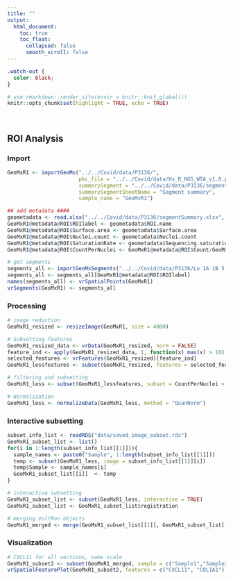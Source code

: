 ```yaml
---
title: ""
output: 
  html_document:
    toc: true
    toc_float:
      collapsed: false
      smooth_scroll: false
---
```


```css
.watch-out {
  color: black;
}
```

```r
# use rmarkdown::render_site(envir = knitr::knit_global())
knitr::opts_chunk$set(highlight = TRUE, echo = TRUE)
```

<br>

## ROI Analysis

### Import

```r
GeoMxR1 <- importGeoMx("../../Covid/data/P3136/",
                       pkc_file = "../../Covid/data/Hs_R_NGS_WTA_v1.0.pkc",
                       summarySegment = "../../Covid/data/P3136/segmentSummary.xlsx",
                       summarySegmentSheetName = "Segment summary",
                       sample_name = "GeoMxR1")

## add metadata ####
geometadata <- read.xlsx("../../Covid/data/P3136/segmentSummary.xlsx", sheetName = "Segment summary")
GeoMxR1@metadata@ROI$ROIlabel <- geometadata$ROI.name
GeoMxR1@metadata@ROI$Surface.area <- geometadata$Surface.area
GeoMxR1@metadata@ROI$Nuclei.count <- geometadata$Nuclei.count
GeoMxR1@metadata@ROI$SaturationRate <- geometadata$Sequencing.saturation
GeoMxR1@metadata@ROI$CountPerNuclei <- GeoMxR1@metadata@ROI$Count/GeoMxR1@metadata@ROI$Nuclei.count

# get segments
segments_all <- importGeoMxSegments("../../Covid/data/P3136/Lu 1A 1B 5 um, true exp.ome.tiff", summary = geometadata, imageinfo = image_info(vrImages(GeoMxR1)[[1]]))
segments_all <- segments_all[GeoMxR1@metadata@ROI$ROIlabel]
names(segments_all) <- vrSpatialPoints(GeoMxR1)
vrSegments(GeoMxR1) <- segments_all
```

### Processing 

```r
# image reduction
GeoMxR1_resized <- resizeImage(GeoMxR1, size = 4000)

# Subsetting features
GeoMxR1_resized_data <- vrData(GeoMxR1_resized, norm = FALSE)
feature_ind <- apply(GeoMxR1_resized_data, 1, function(x) max(x) > 10) 
selected_features <- vrFeatures(GeoMxR1_resized)[feature_ind]
GeoMxR1_lessfeatures <- subset(GeoMxR1_resized, features = selected_features)

# filtering and subsetting
GeoMxR1_less <- subset(GeoMxR1_lessfeatures, subset = CountPerNuclei > 500)

# Normalization
GeoMxR1_less <- normalizeData(GeoMxR1_less, method = "QuanNorm")
```

### Interactive subsetting

```r
subset_info_list <- readRDS("data/saved_image_subset.rds")
GeoMxR1_subset_list <- list()
for(i in 1:length(subset_info_list[[1]])){
  sample_names <- paste0("Sample", 1:length(subset_info_list[[1]]))
  temp <- subset(GeoMxR1_less, image = subset_info_list[[1]][i])
  temp$Sample <- sample_names[i]
  GeoMxR1_subset_list[[i]]  <- temp
}
```

```r
# interactive subsetting
GeoMxR1_subset_list <- subset(GeoMxR1_less, interactive = TRUE)
GeoMxR1_subset_list <- GeoMxR1_subset_list$registration

# merging VoltRon objects
GeoMxR1_merged <- merge(GeoMxR1_subset_list[[1]], GeoMxR1_subset_list[-1])
```

### Visualization

```r
# CXCL11 for all sections, same scale
GeoMxR1_subset2 <- subset(GeoMxR1_merged, sample = c("Sample1","Sample2"))
vrSpatialFeaturePlot(GeoMxR1_subset2, features = c("CXCL11", "COL1A1"), group.by = "ROIlabel", label = TRUE, pt.size = 8, keep.scale = "all")
```
